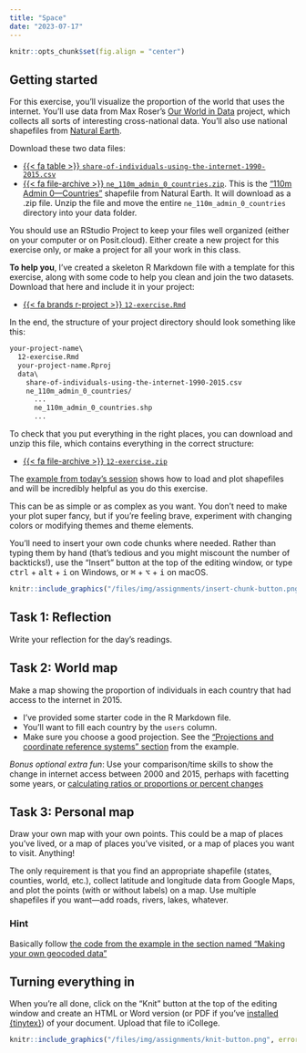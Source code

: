 ```yaml
---
title: "Space"
date: "2023-07-17"
---
```


```r
knitr::opts_chunk$set(fig.align = "center")
```

## Getting started

For this exercise, you'll visualize the proportion of the world that uses the internet. You'll use data from Max Roser's [Our World in Data](https://ourworldindata.org/internet/) project, which collects all sorts of interesting cross-national data. You'll also use national shapefiles from [Natural Earth](https://www.naturalearthdata.com/).

Download these two data files:

- [{{< fa table >}} `share-of-individuals-using-the-internet-1990-2015.csv`](/files/data/external_data/share-of-individuals-using-the-internet-1990-2015.csv)
- [{{< fa file-archive >}} `ne_110m_admin_0_countries.zip`](/files/data/external_data/ne_110m_admin_0_countries.zip). This is the ["110m Admin 0—Countries"](https://www.naturalearthdata.com/downloads/110m-cultural-vectors/) shapefile from Natural Earth. It will download as a .zip file. Unzip the file and move the entire `ne_110m_admin_0_countries` directory into your data folder.

You should use an RStudio Project to keep your files well organized (either on your computer or on Posit.cloud). Either create a new project for this exercise only, or make a project for all your work in this class.

**To help you**, I've created a skeleton R Markdown file with a template for this exercise, along with some code to help you clean and join the two datasets. Download that here and include it in your project:

- [{{< fa brands r-project >}} `12-exercise.Rmd`](/projects/12-exercise/12-exercise.Rmd)

In the end, the structure of your project directory should look something like this:

```default
your-project-name\
  12-exercise.Rmd
  your-project-name.Rproj
  data\
    share-of-individuals-using-the-internet-1990-2015.csv
    ne_110m_admin_0_countries/
      ...
      ne_110m_admin_0_countries.shp
      ...
```

To check that you put everything in the right places, you can download and unzip this file, which contains everything in the correct structure:

- [{{< fa file-archive >}} `12-exercise.zip`](/projects/12-exercise.zip)

The [example from today's session](/example/12-example.qmd) shows how to load and plot shapefiles and will be incredibly helpful as you do this exercise.

This can be as simple or as complex as you want. You don't need to make your plot super fancy, but if you're feeling brave, experiment with changing colors or modifying themes and theme elements.

You'll need to insert your own code chunks where needed. Rather than typing them by hand (that's tedious and you might miscount the number of backticks!), use the "Insert" button at the top of the editing window, or type <kbd>ctrl</kbd> + <kbd>alt</kbd> + <kbd>i</kbd> on Windows, or <kbd>⌘</kbd> + <kbd>⌥</kbd> + <kbd>i</kbd> on macOS.

```r
knitr::include_graphics("/files/img/assignments/insert-chunk-button.png", error = FALSE)
```

## Task 1: Reflection

Write your reflection for the day's readings.


## Task 2: World map

Make a map showing the proportion of individuals in each country that had access to the internet in 2015.

- I've provided some starter code in the R Markdown file.
- You'll want to fill each country by the `users` column.
- Make sure you choose a good projection. See the ["Projections and coordinate reference systems" section](/example/12-example.qmd#projections-and-coordinate-reference-systems) from the example.

*Bonus optional extra fun*: Use your comparison/time skills to show the change in internet access between 2000 and 2015, perhaps with facetting some years, or [calculating ratios or proportions or percent changes](https://observablehq.com/@mbostock/methods-of-comparison-compared)


## Task 3: Personal map

Draw your own map with your own points. This could be a map of places you've lived, or a map of places you've visited, or a map of places you want to visit. Anything!

The only requirement is that you find an appropriate shapefile (states, counties, world, etc.), collect latitude and longitude data from Google Maps, and plot the points (with or without labels) on a map. Use multiple shapefiles if you want—add roads, rivers, lakes, whatever.

::: {.callout-tip}
### Hint

Basically follow [the code from the example in the section named "Making your own geocoded data"](/example.qmd12-example/#making-your-own-geocoded-data)
:::


## Turning everything in

When you're all done, click on the "Knit" button at the top of the editing window and create an HTML or Word version (or PDF if you've [installed {tinytex}](/resource/install.qmd#install-tinytex)) of your document. Upload that file to iCollege.

```r
knitr::include_graphics("/files/img/assignments/knit-button.png", error = FALSE)
```
